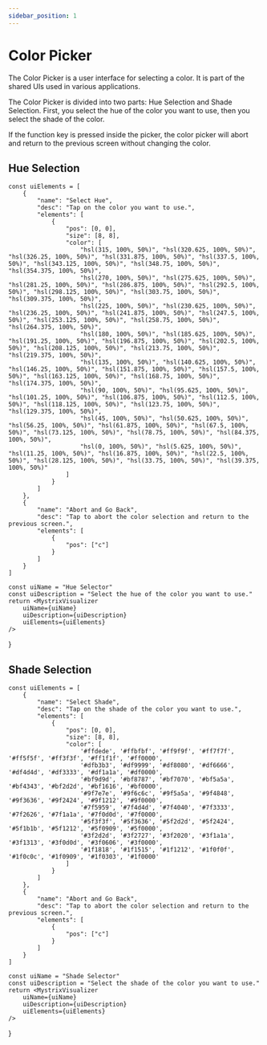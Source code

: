 ```yaml
---
sidebar_position: 1
---
```



# Color Picker

The Color Picker is a user interface for selecting a color. It is part of the shared UIs used in various applications.

The Color Picker is divided into two parts: Hue Selection and Shade Selection. First, you select the hue of the color you want to use, then you select the shade of the color.

If the function key is pressed inside the picker, the color picker will abort and return to the previous screen without changing the color.

## Hue Selection


    const uiElements = [
        {
            "name": "Select Hue",
            "desc": "Tap on the color you want to use.",
            "elements": [
                {
                    "pos": [0, 0],
                    "size": [8, 8],
                    "color": [
                        "hsl(315, 100%, 50%)", "hsl(320.625, 100%, 50%)", "hsl(326.25, 100%, 50%)", "hsl(331.875, 100%, 50%)", "hsl(337.5, 100%, 50%)", "hsl(343.125, 100%, 50%)", "hsl(348.75, 100%, 50%)", "hsl(354.375, 100%, 50%)",
                        "hsl(270, 100%, 50%)", "hsl(275.625, 100%, 50%)", "hsl(281.25, 100%, 50%)", "hsl(286.875, 100%, 50%)", "hsl(292.5, 100%, 50%)", "hsl(298.125, 100%, 50%)", "hsl(303.75, 100%, 50%)", "hsl(309.375, 100%, 50%)",
                        "hsl(225, 100%, 50%)", "hsl(230.625, 100%, 50%)", "hsl(236.25, 100%, 50%)", "hsl(241.875, 100%, 50%)", "hsl(247.5, 100%, 50%)", "hsl(253.125, 100%, 50%)", "hsl(258.75, 100%, 50%)", "hsl(264.375, 100%, 50%)",
                        "hsl(180, 100%, 50%)", "hsl(185.625, 100%, 50%)", "hsl(191.25, 100%, 50%)", "hsl(196.875, 100%, 50%)", "hsl(202.5, 100%, 50%)", "hsl(208.125, 100%, 50%)", "hsl(213.75, 100%, 50%)", "hsl(219.375, 100%, 50%)",
                        "hsl(135, 100%, 50%)", "hsl(140.625, 100%, 50%)", "hsl(146.25, 100%, 50%)", "hsl(151.875, 100%, 50%)", "hsl(157.5, 100%, 50%)", "hsl(163.125, 100%, 50%)", "hsl(168.75, 100%, 50%)", "hsl(174.375, 100%, 50%)",
                        "hsl(90, 100%, 50%)", "hsl(95.625, 100%, 50%)", "hsl(101.25, 100%, 50%)", "hsl(106.875, 100%, 50%)", "hsl(112.5, 100%, 50%)", "hsl(118.125, 100%, 50%)", "hsl(123.75, 100%, 50%)", "hsl(129.375, 100%, 50%)",
                        "hsl(45, 100%, 50%)", "hsl(50.625, 100%, 50%)", "hsl(56.25, 100%, 50%)", "hsl(61.875, 100%, 50%)", "hsl(67.5, 100%, 50%)", "hsl(73.125, 100%, 50%)", "hsl(78.75, 100%, 50%)", "hsl(84.375, 100%, 50%)",
                        "hsl(0, 100%, 50%)", "hsl(5.625, 100%, 50%)", "hsl(11.25, 100%, 50%)", "hsl(16.875, 100%, 50%)", "hsl(22.5, 100%, 50%)", "hsl(28.125, 100%, 50%)", "hsl(33.75, 100%, 50%)", "hsl(39.375, 100%, 50%)"
                    ]
                }
            ]
        },
        {
            "name": "Abort and Go Back",
            "desc": "Tap to abort the color selection and return to the previous screen.",
            "elements": [
                {
                    "pos": ["c"]
                }
            ]
        }
    ]

    const uiName = "Hue Selector"
    const uiDescription = "Select the hue of the color you want to use."
    return <MystrixVisualizer
        uiName={uiName}
        uiDescription={uiDescription}
        uiElements={uiElements}
    />

}

<HueSelector />

## Shade Selection


    const uiElements = [
        {
            "name": "Select Shade",
            "desc": "Tap on the shade of the color you want to use.",
            "elements": [
                {
                    "pos": [0, 0],
                    "size": [8, 8],
                    "color": [
                        '#ffdede', '#ffbfbf', '#ff9f9f', '#ff7f7f', '#ff5f5f', '#ff3f3f', '#ff1f1f', '#ff0000',
                        '#dfb3b3', '#df9999', '#df8080', '#df6666', '#df4d4d', '#df3333', '#df1a1a', '#df0000',
                        '#bf9d9d', '#bf8787', '#bf7070', '#bf5a5a', '#bf4343', '#bf2d2d', '#bf1616', '#bf0000',
                        '#9f7e7e', '#9f6c6c', '#9f5a5a', '#9f4848', '#9f3636', '#9f2424', '#9f1212', '#9f0000',
                        '#7f5959', '#7f4d4d', '#7f4040', '#7f3333', '#7f2626', '#7f1a1a', '#7f0d0d', '#7f0000',
                        '#5f3f3f', '#5f3636', '#5f2d2d', '#5f2424', '#5f1b1b', '#5f1212', '#5f0909', '#5f0000',
                        '#3f2d2d', '#3f2727', '#3f2020', '#3f1a1a', '#3f1313', '#3f0d0d', '#3f0606', '#3f0000',
                        '#1f1818', '#1f1515', '#1f1212', '#1f0f0f', '#1f0c0c', '#1f0909', '#1f0303', '#1f0000'
                    ]
                }
            ]
        },
        {
            "name": "Abort and Go Back",
            "desc": "Tap to abort the color selection and return to the previous screen.",
            "elements": [
                {
                    "pos": ["c"]
                }
            ]
        }
    ]

    const uiName = "Shade Selector"
    const uiDescription = "Select the shade of the color you want to use."
    return <MystrixVisualizer
        uiName={uiName}
        uiDescription={uiDescription}
        uiElements={uiElements}
    />

}

<ShadeSelector />
